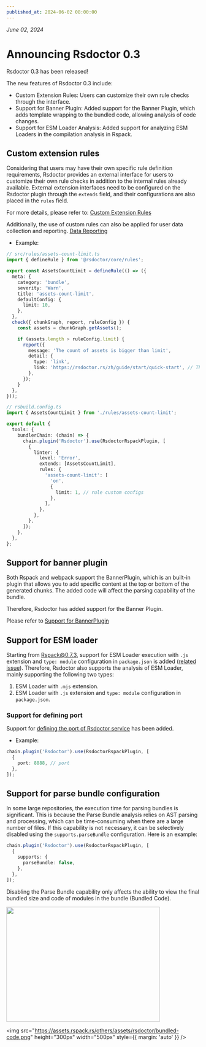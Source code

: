 ```yaml
---
published_at: 2024-06-02 08:00:00
---
```


_June 02, 2024_

# Announcing Rsdoctor 0.3

Rsdoctor 0.3 has been released!

The new features of Rsdoctor 0.3 include:

- Custom Extension Rules: Users can customize their own rule checks through the interface.
- Support for Banner Plugin: Added support for the Banner Plugin, which adds template wrapping to the bundled code, allowing analysis of code changes.
- Support for ESM Loader Analysis: Added support for analyzing ESM Loaders in the compilation analysis in Rspack.

## Custom extension rules

Considering that users may have their own specific rule definition requirements, Rsdoctor provides an external interface for users to customize their own rule checks in addition to the internal rules already available.
External extension interfaces need to be configured on the Rsdoctor plugin through the `extends` field, and their configurations are also placed in the `rules` field.

For more details, please refer to: [Custom Extension Rules](/guide/rules/rule-custom)

Additionally, the use of custom rules can also be applied for user data collection and reporting. [Data Reporting](/guide/rules/upload-data)

- Example:

```ts
// src/rules/assets-count-limit.ts
import { defineRule } from '@rsdoctor/core/rules';

export const AssetsCountLimit = defineRule(() => ({
  meta: {
    category: 'bundle',
    severity: 'Warn',
    title: 'assets-count-limit',
    defaultConfig: {
      limit: 10,
    },
  },
  check({ chunkGraph, report, ruleConfig }) {
    const assets = chunkGraph.getAssets();

    if (assets.length > ruleConfig.limit) {
      report({
        message: 'The count of assets is bigger than limit',
        detail: {
          type: 'link',
          link: 'https://rsdoctor.rs/zh/guide/start/quick-start', // This link just for show case.
        },
      });
    }
  },
}));
```

```ts
// rsbuild.config.ts
import { AssetsCountLimit } from './rules/assets-count-limit';

export default {
  tools: {
    bundlerChain: (chain) => {
      chain.plugin('Rsdoctor').use(RsdoctorRspackPlugin, [
        {
          linter: {
            level: 'Error',
            extends: [AssetsCountLimit],
            rules: {
              'assets-count-limit': [
                'on',
                {
                  limit: 1, // rule custom configs
                },
              ],
            },
          },
        },
      ]);
    },
  },
};
```

## Support for banner plugin

Both Rspack and webpack support the BannerPlugin, which is an built-in plugin that allows you to add specific content at the top or bottom of the generated chunks. The added code will affect the parsing capability of the bundle.

Therefore, Rsdoctor has added support for the Banner Plugin.

Please refer to [Support for BannerPlugin](/guide/usage/bundle-size#support-for-bannerplugin)

## Support for ESM loader

Starting from Rspack@0.7.3, support for ESM Loader execution with `.js` extension and `type: module` configuration in `package.json` is added ([related issue](https://github.com/web-infra-dev/rspack/issues/5735)). Therefore, Rsdoctor also supports the analysis of ESM Loader, mainly supporting the following two types:

1. ESM Loader with `.mjs` extension.
2. ESM Loader with `.js` extension and `type: module` configuration in `package.json`.

### Support for defining port

Support for [defining the port of Rsdoctor service](/config/options/options#port) has been added.

- Example:

```ts
chain.plugin('Rsdoctor').use(RsdoctorRspackPlugin, [
  {
    port: 8888, // port
  },
]);
```

## Support for parse bundle configuration

In some large repositories, the execution time for parsing bundles is significant. This is because the Parse Bundle analysis relies on AST parsing and processing, which can be time-consuming when there are a large number of files.
If this capability is not necessary, it can be selectively disabled using the `supports.parseBundle` configuration. Here is an example:

```ts
chain.plugin('Rsdoctor').use(RsdoctorRspackPlugin, [
  {
    supports: {
      parseBundle: false,
    },
  },
]);
```

Disabling the Parse Bundle capability only affects the ability to view the final bundled size and code of modules in the bundle (Bundled Code).

<div style={{ display: 'flex' }}>
  <img
    src="https://assets.rspack.rs/others/assets/rsdoctor/bundled-size.jpeg"
    height="300px"
    width="400px"
    style={{ margin: 'auto' }}
  />

  <img
    src="https://assets.rspack.rs/others/assets/rsdoctor/bundled-code.png"
    height="300px"
    width="500px"
    style={{ margin: 'auto' }}
  />
</div>
